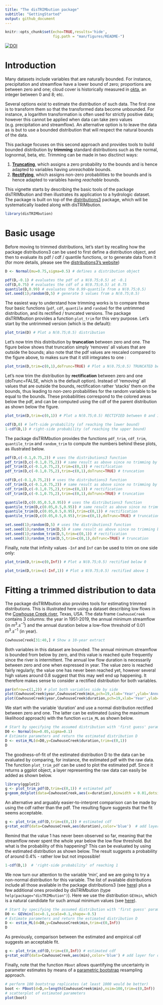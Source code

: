 ---
title: "The disTRIMbution package"
subtitle: "GettingStarted"
output: github_document
---

```{r setup, include=FALSE}
knitr::opts_chunk$set(echo=TRUE,results='hide',
                      fig.path = "man/figures/README-")
```

[![DOI](https://zenodo.org/badge/367593647.svg)](https://zenodo.org/badge/latestdoi/367593647)

# Introduction

Many datasets include variables that are naturally bounded. For instance, precipitation and streamflow have a lower bound of zero; proportions are between zero and one; cloud cover is historically measured in [okta](https://en.wikipedia.org/wiki/Okta), an integer between 0 and 8; etc.

Several options exist to estimate the distribution of such data. The first one is to transform them so that the transformed data become unbounded. For instance, a logarithm transformation is often used for strictly positive data; however this cannot be applied when data can take zero values (e.g. precipitation and streamflow). An alternative option is to leave the data as is but to use a bounded distribution that will respect the natural bounds of the data. 

This package focuses on this second approach and provides tools to build bounded distribution by **trimming** standard distributions such as the normal, lognormal, beta, etc. Trimming can be made in two disctinct ways:

1. [**Truncating**](https://en.wikipedia.org/wiki/Truncated_distribution), which assigns a zero probability to the bounds and is hence adapted to variables having *unreachable* bounds.
2. [**Rectifying**](https://en.wikipedia.org/wiki/Rectified_Gaussian_distribution), which assigns non-zero probabilities to the bounds and is hence adapted to variables having *reachable* bounds.


This vignette starts by describing the basic tools of the package disTRIMbution and then illustrates its application to a hydrologic dataset. The package is built on top of the [distributions3](https://alexpghayes.github.io/distributions3/) package, which will be systematically loaded along with disTRIMbution.

```{r}
library(disTRIMbution)
```

# Basic usage
Before moving to trimmed distributions, let's start by recalling how the package distributions3 can be used to first define a distribution object, and then to evaluate its pdf / cdf / quantile functions, or to generate data from it (for more details, please see the [distributions3's website](https://alexpghayes.github.io/distributions3/))

```{r,results='hold'}
D <- Normal(mu=0.75,sigma=0.5) # defines a distribution object

pdf(D,-0.1) # evaluates the pdf of a N(0.75;0.5) at -0.1
cdf(D,0.75) # evaluates the cdf of a N(0.75;0.5) at 0.75
quantile(D,0.99) # evaluates the 0.99-quantile from a N(0.75;0.5)
set.seed(1);random(D,5) # generate 5 values from a N(0.75;0.5)
```

The easiest way to understand how trimming works is to compare these four basic functions (`pdf`, `cdf`, `quantile` and `random`) for the untrimmed distribution, and its rectified / truncated versions. The package disTRIMbution provides a function `plot_trim` for this very purpose. Let's start by the untrimmed version (which is the default):

```{r,results='hide'}
plot_trim(D) # Plot a N(0.75;0.5) distribution
```

Let's now trim this distribution by **truncation** between zero and one. The figure below shows that truncation simply 'removes' all values that are outside the bounds; also note that the pdf values are rescaled compared to the figure above, to makes sure that it still integrates to one :
```{r,results='hide'}
plot_trim(D,trim=c(0,1),doTrunc=TRUE) # Plot a N(0.75;0.5) TRUNCATED between 0 and 1
```

Let's now trim the distribution by **rectification** between zero and one (doTrunc=FALSE, which is the default option). Instead of 'removing' all values that are outside the bounds, rectification rather 'stacks' them on the bounds, thus leading to non-zero probabilities for the random variable to be equal to the bounds. These probabilities correspond to the colored areas below the pdf, and can be computed using the cdf of the parent distribution as shown below the figure.

```{r,results='hide'}
plot_trim(D,trim=c(0,1)) # Plot a N(0.75;0.5) RECTIFIED between 0 and 1
```

```{r,results='hold'}
cdf(D,0) # left-side probability (of reaching the lower bound)
1-cdf(D,1) # right-side probability (of reaching the upper bound)
```

The package disTRIMbution provides the functions `pdf_trim`, `cdf_trim`, `quantile_trim` and `random_trim` to compute the numbers behind these plots, as illustrated below. 

```{r,results='hold'}
pdf(D,c(-0.1,0.75,2)) # uses the distributions3 function
pdf_trim(D,c(-0.1,0.75,2)) # same result as above since no trimming by default
pdf_trim(D,c(-0.1,0.75,2),trim=c(0,1)) # rectification
pdf_trim(D,c(-0.1,0.75,2),trim=c(0,1),doTrunc=TRUE) # truncation
```

```{r,results='hold'}
cdf(D,c(-0.1,0.75,2)) # uses the distributions3 function
cdf_trim(D,c(-0.1,0.75,2)) # same result as above since no trimming by default
cdf_trim(D,c(-0.1,0.75,2),trim=c(0,1)) # rectification
cdf_trim(D,c(-0.1,0.75,2),trim=c(0,1),doTrunc=TRUE) # truncation
```

```{r,results='hold'}
quantile(D,c(0.05,0.5,0.95)) # uses the distributions3 function
quantile_trim(D,c(0.05,0.5,0.95)) # same result as above since no trimming by default
quantile_trim(D,c(0.05,0.5,0.95),trim=c(0,1)) # rectification
quantile_trim(D,c(0.05,0.5,0.95),trim=c(0,1),doTrunc=TRUE) # truncation
```

```{r,results='hold'}
set.seed(1);random(D,5) # uses the distributions3 function
set.seed(1);random_trim(D,5) # same result as above since no trimming by default
set.seed(1);random_trim(D,5,trim=c(0,1)) # rectification
set.seed(1);random_trim(D,5,trim=c(0,1),doTrunc=TRUE) # truncation
```

Finally, note that infinity values `-Inf` and `Inf` can be used to trim on one side only:

```{r,results='hide'}
plot_trim(D,trim=c(0,Inf)) # Plot a N(0.75;0.5) rectified below 0 
```

```{r,results='hide'}
plot_trim(D,trim=c(-Inf,1)) # Plot a N(0.75;0.5) rectified above 1 
```

# Fitting a trimmed distribution to data

The package disTRIMbution also provides tools for estimating trimmed distributions. This is illustrated here using a dataset describing low flows in the [Cowhouse Creek river](https://waterdata.usgs.gov/nwis/inventory/?site_no=08101000&agency_cd=USGS), Texas, USA. The data frame `CowhouseCreek` contains 3 columns: the year in 1951-2019, the annual minimum streamflow (in $m^3.s^{-1}$) and the annual duration below a low-flow threshold of 0.01 $m^3.s^{-1}$ (in year).  

```{r,results='markup'}
CowhouseCreek[31:40,] # Show a 10-year extract  
```

Both variables in this dataset are bounded. The annual minimum streamflow is bounded from below by zero, and this value is reached quite frequently since the river is intermittent. The annual low flow duration is necessarily between zero and one when expressed in year. The value zero is reached fairly regularly; the value one has never been reached yet, however several high values around 0.8 suggest that this may well end up happening. It therefore makes sense to consider a rectified distribution for both variables.

```{r,results='markup'}
par(mfrow=c(1,2)) # plot both variables side by side  
plot(CowhouseCreek$year,CowhouseCreek$min,pch=19,xlab='Year',ylab='Annual min. [m3/s]')
plot(CowhouseCreek$year,CowhouseCreek$duration,pch=19,xlab='Year',ylab='Low flow duration [year]',ylim=c(0,1))
```

We start with the variable 'duration' and use a normal distribution rectified between zero and one. The latter can be estimated (using the maximum likelihood approach) with the function `estim_ML` as shown below.

```{r,results='markup'}
# Start by specifying the assumed distribution with 'first guess' parameters (D0)
D0 <- Normal(mu=0.05,sigma=0.1)
# Estimate parameters and return the estimated distribution D 
D <- estim_ML(d=D0,y=CowhouseCreek$duration,trim=c(0,1))
D
```

The goodness-of-fit of the estimated distribution D to the data can be evaluated by comparing, for instance, the estimated pdf with the raw data. The function `plot_trim_pdf` can be used to plot the estimated pdf. Since it returns a ggplot object, a layer representing the raw data can easily be added as shown below.

```{r,results='markup'}
library(ggplot2)
g <- plot_trim_pdf(D,trim=c(0,1)) # estimated pdf
g+geom_dotplot(data=CowhouseCreek,aes(x=duration),binwidth = 0.01,dotsize=5,alpha=0.5,fill='blue')  # add layer for observations
```

An alternative and arguably easier-to-interpret comparison can be made by using the cdf rather than the pdf. The resulting figure suggests that the fit seems acceptable.

```{r,results='markup'}
g <- plot_trim_cdf(D,trim=c(0,1)) # estimated cdf
g+stat_ecdf(data=CowhouseCreek,aes(duration),color='blue')  # add layer for observations
```

Remind that the value 1 has never been observed so far, meaning that the streamflow never spent the whole year below the low flow threshold. But what is the probability of this happening? This can be evaluated by using the estimated distribution as shown below. The result suggests a probability of around 0.4% - rather low but not impossible!

```{r,results='markup'}
1-cdf(D,1)  # 'right-side probability' of reaching 1
```

We now turn our attention to the variable 'min', and we are going to try a non-normal distribution for this variable. The list of available distributions include all those available in the package distributions3 (see [here](https://alexpghayes.github.io/distributions3/reference/index.html)) plus a few additional ones provided by disTRIMbution (type `help(package="disTRIMbution")`). Here we use the distribution `GEVmin`, which is a natural candidate for such annual minimum values (see [here](https://en.wikipedia.org/wiki/Generalized_extreme_value_distribution#Modification_for_minima_rather_than_maxima)).

```{r,results='markup'}
# Start by specifying the assumed distribution with 'first guess' parameters (D0)
D0 <- GEVmin(loc=0.1,scale=0.1,shape=-0.5)
# Estimate parameters and return the estimated distribution D 
D <- estim_ML(d=D0,y=CowhouseCreek$min,trim=c(0,Inf))
D
```

As previously, comparison between the estimated and empirical cdf suggests an acceptable fit.

```{r,results='markup'}
g <- plot_trim_cdf(D,trim=c(0,Inf)) # estimated cdf
g+stat_ecdf(data=CowhouseCreek,aes(min),color='blue') # add layer for observations
```

Finally, note that the function `PBoot` allows quantifying the uncertainty in parameter estimates by means of a [parametric bootstrap](https://en.wikipedia.org/wiki/Bootstrapping_(statistics)#Parametric_bootstrap) resampling approach.

```{r,results='markup'}
# perform 100 bootstrap replicates (at least 1000 would be better)
boot <- PBoot(d=D,n=length(CowhouseCreek$min),nsim=100,trim=c(0,Inf)) 
# scatterplot of estimated parameters
plot(boot) 
```

